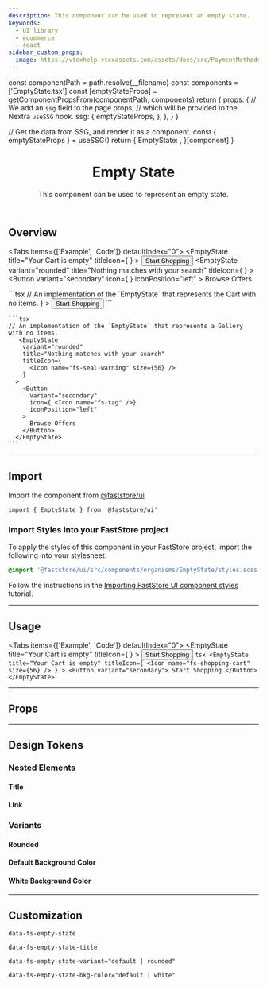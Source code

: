 ```yaml
---
description: This component can be used to represent an empty state.
keywords:
  - UI library
  - ecommerce
  - react
sidebar_custom_props:
  image: https://vtexhelp.vtexassets.com/assets/docs/src/PaymentMethods___b0f344b254360daa53406cd631887adf.png
---
```




  const componentPath = path.resolve(__filename)
  const components = ['EmptyState.tsx']
  const [emptyStateProps] = getComponentPropsFrom(componentPath, components)
  return {
    props: {
      // We add an `ssg` field to the page props,
      // which will be provided to the Nextra `useSSG` hook.
      ssg: {
        emptyStateProps,
      },
    },
  }
}

  // Get the data from SSG, and render it as a component.
  const { emptyStateProps } = useSSG()
  return {
    EmptyState: <PropsSection propsList={emptyStateProps} />,
  }[component]
}

<header>

# Empty State

This component can be used to represent an empty state.

</header>

## Overview

<Tabs items={['Example', 'Code']} defaultIndex="0">
  <Tab>
    <OverviewSection>
      <EmptyState
        title="Your Cart is empty"
        titleIcon={
          <Icon name="fs-shopping-cart" size={56} />
        }
      >
        <Button variant="secondary">
          Start Shopping
        </Button>
      </EmptyState>
      <EmptyState
        variant="rounded"
        title="Nothing matches with your search"
        titleIcon={
          <Icon name="fs-seal-warning" size={56} />
        }
      >
        <Button
          variant="secondary"
          icon={ <Icon name="fs-tag" />}
          iconPosition="left"
        >
          Browse Offers
        </Button>
      </EmptyState>
    </OverviewSection>

  </Tab>
  <Tab>
    ```tsx
    // An implementation of the `EmptyState` that represents the Cart with no items.
      <EmptyState
        title="Your Cart is empty"
        titleIcon={
          <Icon name="fs-shopping-cart" size={56} />
        }
      >
        <Button variant="secondary">
          Start Shopping
        </Button>
      </EmptyState>
    ```

    ```tsx
    // An implementation of the `EmptyState` that represents a Gallery with no items.
       <EmptyState
        variant="rounded"
        title="Nothing matches with your search"
        titleIcon={
          <Icon name="fs-seal-warning" size={56} />
        }
      >
        <Button
          variant="secondary"
          icon={ <Icon name="fs-tag" />}
          iconPosition="left"
        >
          Browse Offers
        </Button>
      </EmptyState>
    ```

  </Tab>
</Tabs>

---

## Import

Import the component from [@faststore/ui](/../components)

```tsx
import { EmptyState } from '@faststore/ui'
```

### Import Styles into your FastStore project

To apply the styles of this component in your FastStore project, import the following into your stylesheet:

```scss copy
@import '@faststore/ui/src/components/organisms/EmptyState/styles.scss';
```

Follow the instructions in the [Importing FastStore UI component styles](/docs/customizing/importing-styles-to-faststore-ui-components) tutorial.

---

## Usage

<Tabs items={['Example', 'Code']} defaultIndex="0">
  <Tab>
    <OverviewSection direction="row">
      <EmptyState
        title="Your Cart is empty"
        titleIcon={
          <Icon name="fs-shopping-cart" size={56} />
        }
      >
        <Button variant="secondary">
          Start Shopping
        </Button>
      </EmptyState>
    </OverviewSection>
  </Tab>
  <Tab>
    ```tsx
      <EmptyState
        title="Your Cart is empty"
        titleIcon={
          <Icon name="fs-shopping-cart" size={56} />
        }
      >
        <Button variant="secondary">
          Start Shopping
        </Button>
      </EmptyState>
    ```

  </Tab>
</Tabs>

---

## Props

<EmptyStatePropsSection component="EmptyState" />

---

## Design Tokens

<TokenTable>
  <TokenRow token="--fs-empty-state-height" value="100%" />
  <TokenRow token="--fs-empty-state-min-height" value="50vh" />
  <TokenRow token="--fs-empty-state-padding" value="0 var(--fs-spacing-8)" />
</TokenTable>

### Nested Elements

#### Title

<TokenTable>
  <TokenRow
    token="--fs-empty-state-title-margin-bottom"
    value="var(--fs-spacing-2)"
  />
  <TokenRow
    token="--fs-empty-state-title-color"
    value="var(--fs-color-disabled-text)"
    isColor
  />
  <TokenRow
    token="--fs-empty-state-title-size"
    value="var(--fs-text-size-lead)"
  />
</TokenTable>

#### Link

<TokenTable>
  <TokenRow token="--fs-empty-state-link-min-width" value="11.875rem" />
</TokenTable>

### Variants

#### Rounded

<TokenTable>
  <TokenRow
    token="--fs-empty-state-border-radius"
    value="var(--fs-border-radius)"
  />
</TokenTable>

#### Default Background Color

<TokenTable>
  <TokenRow
    token="--fs-empty-state-bkg-color-default"
    value="var(--fs-color-neutral-bkg)"
  />
</TokenTable>

#### White Background Color

<TokenTable>
  <TokenRow
    token="--fs-empty-state-bkg-color-light"
    value="var(--fs-color-body-bkg)"
  />
</TokenTable>

---

## Customization

`data-fs-empty-state`

`data-fs-empty-state-title`

`data-fs-empty-state-variant="default | rounded"`

`data-fs-empty-state-bkg-color="default | white"`
